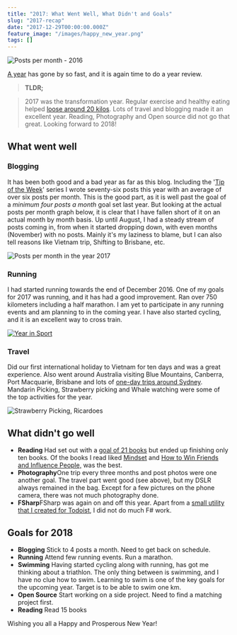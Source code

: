 ```yaml
---
title: "2017: What Went Well, What Didn't and Goals"
slug: "2017-recap"
date: "2017-12-29T00:00:00.000Z"
feature_image: "/images/happy_new_year.png"
tags: []
---
```


![Posts per month - 2016](/images/happy_new_year.png)

[A year](__GHOST_URL__/blog/2016-recap/) has gone by so fast, and it is again time to do a year review.

> **TLDR;**

> 2017 was the transformation year. Regular exercise and healthy eating helped [loose around 20 kilos](__GHOST_URL__/blog/how-i-lost-13-kilos-in-one-and-half-months/). Lots of travel and blogging made it an excellent year. Reading, Photography and Open source did not go that great. Looking forward to 2018!

What went well
--------------

### **Blogging**

It has been both good and a bad year as far as this blog. Including the '[Tip of the Week](__GHOST_URL__/tag/tipow/)' series I wrote seventy-six posts this year with an average of over six posts per month. This is the good part, as it is well past the goal of a _minimum four posts a month_ goal set last year. But looking at the actual posts per month graph below, it is clear that I have fallen short of it on an actual month by month basis. Up until August, I had a steady stream of posts coming in, from when it started dropping down, with even months (November) with no posts. Mainly it's my laziness to blame, but I can also tell reasons like Vietnam trip, Shifting to Brisbane, etc.

![Posts per month in the year 2017](/images/2017_postpermonth.png)

### **Running**

I had started running towards the end of December 2016. One of my goals for 2017 was running, and it has had a good improvement. Ran over 750 kilometers including a half marathon. I am yet to participate in any running events and am planning to in the coming year. I have also started cycling, and it is an excellent way to cross train.

[![Year in Sport](/images/2017_sport.jpg)](https://2017.strava.com/en-us/videos/92aff78b819c502351b85b8ef27e35025cd97adf/)

### **Travel**

Did our first international holiday to Vietnam for ten days and was a great experience. Also went around Australia visiting Blue Mountains, Canberra, Port Macquarie, Brisbane and lots of [one-day trips around Sydney](__GHOST_URL__/blog/one-day-trips-around-sydney/). Mandarin Picking, Strawberry picking and Whale watching were some of the top activities for the year.

![Strawberry Picking, Ricardoes](/images/strawberyy_picking.jpg)

What didn't go well
-------------------

*   **Reading** Had set out with a [goal of 21 books](https://www.goodreads.com/challenges/5493-2017-reading-challenge) but ended up finishing only ten books. Of the books I read liked [Mindset](https://www.amazon.com/Mindset-Psychology-Carol-S-Dweck/dp/0345472322) and [How to Win Friends and Influence People,](https://www.amazon.com/How-Win-Friends-Influence-People/dp/1439167346/) was the best.
*   **Photography**One trip every three months and post photos were one another goal. The travel part went good (see above), but my DSLR always remained in the bag. Except for a few pictures on the phone camera, there was not much photography done.
*   **FSharp**FSharp was again on and off this year. Apart from a [small utility that I created for Todoist](__GHOST_URL__/blog/todoist-template-transformer-transform-tasks-to-x-days-from-now/), I did not do much F# work.

Goals for 2018
--------------

*   **Blogging** Stick to 4 posts a month. Need to get back on schedule.
*   **Running** Attend few running events. Run a marathon.
*   **Swimming** Having started cycling along with running, has got me thinking about a triathlon. The only thing between is swimming, and I have no clue how to swim. Learning to swim is one of the key goals for the upcoming year. Target is to be able to swim one km.
*   **Open Source** Start working on a side project. Need to find a matching project first.
*   **Reading** Read 15 books

Wishing you all a Happy and Prosperous New Year!